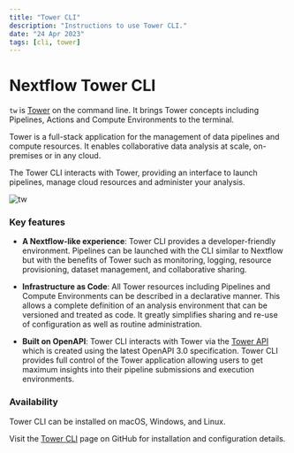 ```yaml
---
title: "Tower CLI"
description: "Instructions to use Tower CLI."
date: "24 Apr 2023"
tags: [cli, tower]
---
```


# Nextflow Tower CLI

`tw` is [Tower](https://tower.nf/) on the command line. It brings Tower concepts including Pipelines, Actions and Compute Environments to the terminal.

Tower is a full-stack application for the management of data pipelines and compute resources. It enables collaborative data analysis at scale, on-premises or in any cloud.

The Tower CLI interacts with Tower, providing an interface to launch pipelines, manage cloud resources and administer your analysis.

![tw](../_images/tw_cli.png)

### Key features

- **A Nextflow-like experience**: Tower CLI provides a developer-friendly environment. Pipelines can be launched with the CLI similar to Nextflow but with the benefits of Tower such as monitoring, logging, resource provisioning, dataset management, and collaborative sharing.

- **Infrastructure as Code**: All Tower resources including Pipelines and Compute Environments can be described in a declarative manner. This allows a complete definition of an analysis environment that can be versioned and treated as code. It greatly simplifies sharing and re-use of configuration as well as routine administration.

- **Built on OpenAPI**: Tower CLI interacts with Tower via the [Tower API](../api/overview.mdx) which is created using the latest OpenAPI 3.0 specification. Tower CLI provides full control of the Tower application allowing users to get maximum insights into their pipeline submissions and execution environments.

### Availability

Tower CLI can be installed on macOS, Windows, and Linux.

Visit the [Tower CLI](https://github.com/seqeralabs/tower-cli/) page on GitHub for installation and configuration details.
